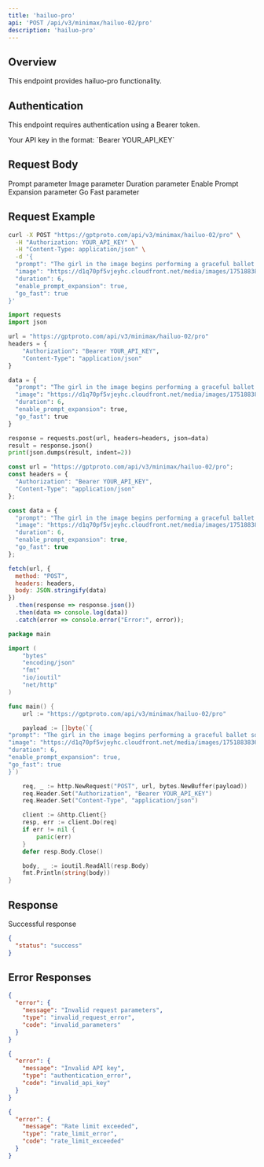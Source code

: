 ```yaml
---
title: 'hailuo-pro'
api: 'POST /api/v3/minimax/hailuo-02/pro'
description: 'hailuo-pro'
---
```


## Overview

This endpoint provides hailuo-pro functionality.

## Authentication

This endpoint requires authentication using a Bearer token.

<ParamField header="Authorization" type="string" required>
  Your API key in the format: `Bearer YOUR_API_KEY`
</ParamField>

## Request Body

<ParamField body="prompt" type="string" required>
  Prompt parameter
</ParamField>

<ParamField body="image" type="string" >
  Image parameter
</ParamField>

<ParamField body="duration" type="integer" >
  Duration parameter
</ParamField>

<ParamField body="enable_prompt_expansion" type="boolean" >
  Enable Prompt Expansion parameter
</ParamField>

<ParamField body="go_fast" type="boolean" >
  Go Fast parameter
</ParamField>

## Request Example

<CodeGroup>

```bash cURL
curl -X POST "https://gptproto.com/api/v3/minimax/hailuo-02/pro" \
  -H "Authorization: YOUR_API_KEY" \
  -H "Content-Type: application/json" \
  -d '{
  "prompt": "The girl in the image begins performing a graceful ballet solo on a grand theater stage, she twirls and lifts one leg into an arabesque, soft spotlight follows her every move, cinematic lighting, slow camera pan from left to right, elegant and fluid motion",
  "image": "https://d1q70pf5vjeyhc.cloudfront.net/media/images/1751883836278138425_vVeazvso.jpeg",
  "duration": 6,
  "enable_prompt_expansion": true,
  "go_fast": true
}'
```

```python Python
import requests
import json

url = "https://gptproto.com/api/v3/minimax/hailuo-02/pro"
headers = {
    "Authorization": "Bearer YOUR_API_KEY",
    "Content-Type": "application/json"
}

data = {
  "prompt": "The girl in the image begins performing a graceful ballet solo on a grand theater stage, she twirls and lifts one leg into an arabesque, soft spotlight follows her every move, cinematic lighting, slow camera pan from left to right, elegant and fluid motion",
  "image": "https://d1q70pf5vjeyhc.cloudfront.net/media/images/1751883836278138425_vVeazvso.jpeg",
  "duration": 6,
  "enable_prompt_expansion": true,
  "go_fast": true
}

response = requests.post(url, headers=headers, json=data)
result = response.json()
print(json.dumps(result, indent=2))
```

```javascript JavaScript
const url = "https://gptproto.com/api/v3/minimax/hailuo-02/pro";
const headers = {
  "Authorization": "Bearer YOUR_API_KEY",
  "Content-Type": "application/json"
};

const data = {
  "prompt": "The girl in the image begins performing a graceful ballet solo on a grand theater stage, she twirls and lifts one leg into an arabesque, soft spotlight follows her every move, cinematic lighting, slow camera pan from left to right, elegant and fluid motion",
  "image": "https://d1q70pf5vjeyhc.cloudfront.net/media/images/1751883836278138425_vVeazvso.jpeg",
  "duration": 6,
  "enable_prompt_expansion": true,
  "go_fast": true
};

fetch(url, {
  method: "POST",
  headers: headers,
  body: JSON.stringify(data)
})
  .then(response => response.json())
  .then(data => console.log(data))
  .catch(error => console.error("Error:", error));
```

```go Go
package main

import (
    "bytes"
    "encoding/json"
    "fmt"
    "io/ioutil"
    "net/http"
)

func main() {
    url := "https://gptproto.com/api/v3/minimax/hailuo-02/pro"

    payload := []byte(`{
"prompt": "The girl in the image begins performing a graceful ballet solo on a grand theater stage, she twirls and lifts one leg into an arabesque, soft spotlight follows her every move, cinematic lighting, slow camera pan from left to right, elegant and fluid motion",
"image": "https://d1q70pf5vjeyhc.cloudfront.net/media/images/1751883836278138425_vVeazvso.jpeg",
"duration": 6,
"enable_prompt_expansion": true,
"go_fast": true
}`)

    req, _ := http.NewRequest("POST", url, bytes.NewBuffer(payload))
    req.Header.Set("Authorization", "Bearer YOUR_API_KEY")
    req.Header.Set("Content-Type", "application/json")

    client := &http.Client{}
    resp, err := client.Do(req)
    if err != nil {
        panic(err)
    }
    defer resp.Body.Close()

    body, _ := ioutil.ReadAll(resp.Body)
    fmt.Println(string(body))
}
```

</CodeGroup>

## Response

<ResponseField name="Success" type="200">
  Successful response

```json
{
  "status": "success"
}
```
</ResponseField>

## Error Responses

<ResponseExample>

```json 400 - Bad Request
{
  "error": {
    "message": "Invalid request parameters",
    "type": "invalid_request_error",
    "code": "invalid_parameters"
  }
}
```

```json 401 - Unauthorized
{
  "error": {
    "message": "Invalid API key",
    "type": "authentication_error",
    "code": "invalid_api_key"
  }
}
```

```json 429 - Rate Limit Exceeded
{
  "error": {
    "message": "Rate limit exceeded",
    "type": "rate_limit_error",
    "code": "rate_limit_exceeded"
  }
}
```

</ResponseExample>

